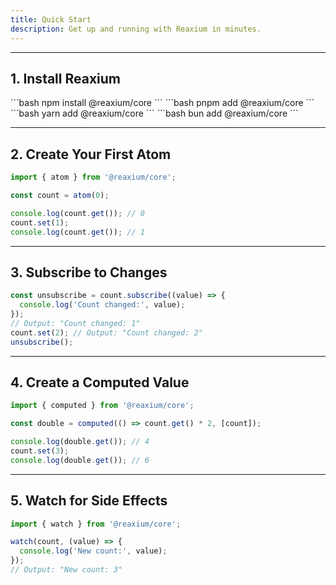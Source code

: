 ```yaml
---
title: Quick Start
description: Get up and running with Reaxium in minutes.
---
```


---

## 1. Install Reaxium

<Tabs>
  <TabItem label="npm">
    ```bash
    npm install @reaxium/core
    ```
  </TabItem>
  <TabItem label="pnpm">
    ```bash
    pnpm add @reaxium/core
    ```
  </TabItem>
  <TabItem label="yarn">
    ```bash
    yarn add @reaxium/core
    ```
  </TabItem>
  <TabItem label="bun">
    ```bash
    bun add @reaxium/core
    ```
  </TabItem>
</Tabs>

---

## 2. Create Your First Atom

```typescript
import { atom } from '@reaxium/core';

const count = atom(0);

console.log(count.get()); // 0
count.set(1);
console.log(count.get()); // 1
```

---

## 3. Subscribe to Changes

```typescript
const unsubscribe = count.subscribe((value) => {
  console.log('Count changed:', value);
});
// Output: "Count changed: 1"
count.set(2); // Output: "Count changed: 2"
unsubscribe();
```

---

## 4. Create a Computed Value

```typescript
import { computed } from '@reaxium/core';

const double = computed(() => count.get() * 2, [count]);

console.log(double.get()); // 4
count.set(3);
console.log(double.get()); // 6
```

---

## 5. Watch for Side Effects

```typescript
import { watch } from '@reaxium/core';

watch(count, (value) => {
  console.log('New count:', value);
});
// Output: "New count: 3"
```
